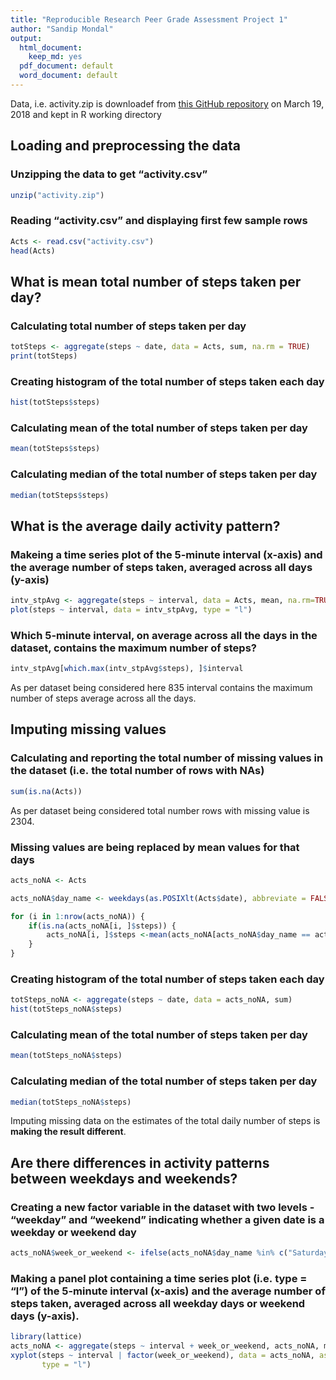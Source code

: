 ---
title: "Reproducible Research Peer Grade Assessment Project 1"
author: "Sandip Mondal"
output:
  html_document:
    keep_md: yes
  pdf_document: default
  word_document: default
---  
  
Data, i.e. activity.zip is downloadef from [this GitHub repository](http://github.com/rdpeng/RepData_PeerAssessment1) on March 19, 2018 and kept in R working directory
  
  
  
## Loading and preprocessing the data
  
  
  
### Unzipping the data to get "activity.csv"
```{r unzip, echo=TRUE,results='hide', cache=TRUE}
unzip("activity.zip")
```
  
  
### Reading "activity.csv" and displaying first few sample rows
```{r readcsv, echo=TRUE, cache=TRUE}
Acts <- read.csv("activity.csv")
head(Acts)
```
  
  
  
## What is mean total number of steps taken per day?
  
  
  
### Calculating total number of steps taken per day
```{r calc_steps, echo=TRUE, cache=TRUE}
totSteps <- aggregate(steps ~ date, data = Acts, sum, na.rm = TRUE)
print(totSteps)
```
  
  
  
### Creating histogram of the total number of steps taken each day
```{r create_tot_steps_hist, echo=TRUE, cache=TRUE}
hist(totSteps$steps)
```
  
  
  
### Calculating mean of the total number of steps taken per day
```{r calc_mean, echo=TRUE, cache=TRUE}
mean(totSteps$steps)
```
  
  
  
### Calculating median of the total number of steps taken per day
```{r calc_median, echo=TRUE, cache=TRUE}
median(totSteps$steps)
```
  
  
  
## What is the average daily activity pattern?
  
  
  
### Makeing a time series plot of the 5-minute interval (x-axis) and the average number of steps taken, averaged across all days (y-axis)
```{r time_series_plot, echo=TRUE, cache=TRUE}
intv_stpAvg <- aggregate(steps ~ interval, data = Acts, mean, na.rm=TRUE)
plot(steps ~ interval, data = intv_stpAvg, type = "l")
```
  
  
  
### Which 5-minute interval, on average across all the days in the dataset, contains the maximum number of steps?
```{r max_avg, echo=TRUE, cache=TRUE}
intv_stpAvg[which.max(intv_stpAvg$steps), ]$interval
```
  
As per dataset being considered here 835 interval contains the maximum number of steps average across all the days.
  
  
  
## Imputing missing values
  
  
 
### Calculating and reporting the total number of missing values in the dataset (i.e. the total number of rows with NAs)
```{r no_of_NA, echo=TRUE, cache=TRUE}
sum(is.na(Acts))
```
  
As per dataset being considered total number rows with missing value is 2304.
  
  
 
### Missing values are being replaced by mean values for that days
```{r NA_cleaning, echo=TRUE, results='hide', cache=TRUE}
acts_noNA <- Acts

acts_noNA$day_name <- weekdays(as.POSIXlt(Acts$date), abbreviate = FALSE)

for (i in 1:nrow(acts_noNA)) {
    if(is.na(acts_noNA[i, ]$steps)) {
        acts_noNA[i, ]$steps <-mean(acts_noNA[acts_noNA$day_name == acts_noNA[i, ]$day_name,]$steps, na.rm = TRUE)
    }
}
```
  
  
  
### Creating histogram of the total number of steps taken each day
```{r create_tot_steps_hist_noNA, echo=TRUE, cache=TRUE}
totSteps_noNA <- aggregate(steps ~ date, data = acts_noNA, sum)
hist(totSteps_noNA$steps)
```
  
  
  
### Calculating mean of the total number of steps taken per day
```{r calc_mean_noNA, echo=TRUE, cache=TRUE}
mean(totSteps_noNA$steps)
```
  
  
  
### Calculating median of the total number of steps taken per day
```{r calc_median_noNA, echo=TRUE, cache=TRUE}
median(totSteps_noNA$steps)
```
  
Imputing missing data on the estimates of the total daily number of steps is **making the result different**.
  
  
  
## Are there differences in activity patterns between weekdays and weekends?
  
  
### Creating a new factor variable in the dataset with two levels - "weekday" and "weekend" indicating whether a given date is a weekday or weekend day
```{r create_factor,  echo=TRUE, cache=TRUE}
acts_noNA$week_or_weekend <- ifelse(acts_noNA$day_name %in% c("Saturday", "Sunday"), "weekend", "weekday")
```
  
  
  
### Making a panel plot containing a time series plot (i.e. type = "l") of the 5-minute interval (x-axis) and the average number of steps taken, averaged across all weekday days or weekend days (y-axis).
```{r create_panel_plt,  echo=TRUE, cache=TRUE}
library(lattice)
acts_noNA <- aggregate(steps ~ interval + week_or_weekend, acts_noNA, mean)
xyplot(steps ~ interval | factor(week_or_weekend), data = acts_noNA, aspect = 1/2, 
       type = "l")
```

